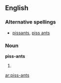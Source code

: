 ==English==

===Alternative spellings===
* [[pissants]], [[piss ants]]

===Noun===
'''piss-ants'''

#{{plural of|[[piss-ant]]}}

[[ar:piss-ants]]